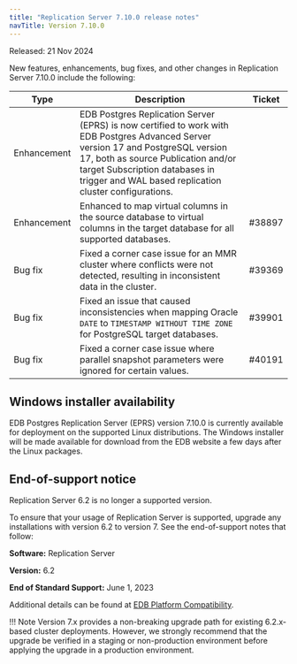 ```yaml
---
title: "Replication Server 7.10.0 release notes"
navTitle: Version 7.10.0
---
```


Released: 21 Nov 2024

New features, enhancements, bug fixes, and other changes in Replication Server 7.10.0 include the following:

| Type         | Description                                                                                                                                                                                                                                                                                                                | Ticket               |
|--------------|----------------------------------------------------------------------------------------------------------------------------------------------------------------------------------------------------------------------------------------------------------------------------------------------------------------------------|----------------------|
| Enhancement  | EDB Postgres Replication Server (EPRS) is now certified to work with EDB Postgres Advanced Server version 17 and PostgreSQL version 17, both as source Publication and/or target Subscription databases in trigger and WAL based replication cluster configurations.               |  |
| Enhancement  | Enhanced to map virtual columns in the source database to virtual columns in the target database for all supported databases. |   #38897                   |
| Bug&nbsp;fix | Fixed a corner case issue for an MMR cluster where conflicts were not detected, resulting in inconsistent data in the cluster.                                                                                                                                                                                                                            | #39369 |
| Bug&nbsp;fix | Fixed an issue that caused inconsistencies when mapping Oracle `DATE` to `TIMESTAMP WITHOUT TIME ZONE` for PostgreSQL target databases.                              |         #39901             |
| Bug&nbsp;fix | Fixed a corner case issue where parallel snapshot parameters were ignored for certain values. | #40191 |

## Windows installer availability

EDB Postgres Replication Server (EPRS) version 7.10.0 is currently available for deployment on the supported Linux distributions. The Windows installer will be made available for download from the EDB website a few days after the Linux packages.

## End-of-support notice

Replication Server 6.2 is no longer a supported version.

To ensure that your usage of Replication Server is supported, upgrade any installations with version 6.2 to version 7. See the end-of-support notes that follow:

**Software:** Replication Server 

**Version:** 6.2

**End of Standard Support:** June 1, 2023

Additional details can be found at [EDB Platform Compatibility](https://www.enterprisedb.com/resources/platform-compatibility).

!!! Note
    Version 7.x provides a non-breaking upgrade path for existing 6.2.x-based cluster deployments. However, we strongly recommend that the upgrade be verified in a staging or non-production environment before applying the upgrade in a production environment.
